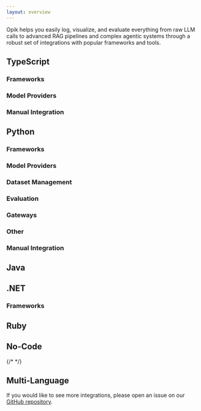 ```yaml
---
layout: overview
---
```


Opik helps you easily log, visualize, and evaluate everything from raw LLM calls to advanced RAG pipelines and complex agentic systems through a robust set of integrations with popular frameworks and tools.

## <Icon icon="fa-brands fa-js" /> TypeScript

### Frameworks

<CardGroup cols={3}>
  <Card title="BeeAI" href="/docs/opik/integrations/beeai-typescript" />
  <Card title="LangChain" href="/docs/opik/integrations/langchainjs" />
  <Card title="Mastra" href="/docs/opik/integrations/mastra" />
  <Card title="Vercel AI SDK" href="/docs/opik/integrations/vercel-ai-sdk" />
</CardGroup>

### Model Providers

<CardGroup cols={3}>
  <Card
    title="Cloudflare Workers AI"
    href="/docs/opik/integrations/cloudflare-workers-ai"
  />
  <Card title="Gemini" href="/docs/opik/integrations/gemini-typescript" />
  <Card title="OpenAI" href="/docs/opik/integrations/openai-typescript" />
</CardGroup>

### Manual Integration

<CardGroup cols={3}>
  <Card title="TypeScript SDK" href="/docs/opik/reference/typescript-sdk" />
</CardGroup>

## <Icon icon="fa-brands fa-python" /> Python

### Frameworks

<CardGroup cols={3}>
  <Card title="AG2" href="/docs/opik/integrations/ag2" />
  <Card title="Agno" href="/docs/opik/integrations/agno" />
  <Card title="BeeAI" href="/docs/opik/integrations/beeai" />
  <Card title="Autogen" href="/docs/opik/integrations/autogen" />
  <Card title="CrewAI" href="/docs/opik/integrations/crewai" />
  <Card title="DSPy" href="/docs/opik/integrations/dspy" />
  <Card
    title="Google Agent Development Kit"
    href="/docs/opik/integrations/adk"
  />
  <Card title="Haystack" href="/docs/opik/integrations/haystack" />
  <Card title="Instructor" href="/docs/opik/integrations/instructor" />
  <Card title="LangChain" href="/docs/opik/integrations/langchain" />
  <Card title="LangGraph" href="/docs/opik/integrations/langgraph" />
  <Card title="LiveKit Agents" href="/docs/opik/integrations/livekit" />
  <Card title="Llama Index" href="/docs/opik/integrations/llama_index" />
  <Card
    title="Microsoft Agent Framework"
    href="/docs/opik/integrations/microsoft-agent-framework"
  />
  <Card title="OpenAI Agents" href="/docs/opik/integrations/openai_agents" />
  <Card title="Pipecat" href="/docs/opik/integrations/pipecat" />
  <Card title="Pydantic AI" href="/docs/opik/integrations/pydantic-ai" />
  <Card
    title="Semantic Kernel"
    href="/docs/opik/integrations/semantic-kernel"
  />
  <Card title="Smolagents" href="/docs/opik/integrations/smolagents" />
  <Card title="Strands Agents" href="/docs/opik/integrations/strands-agents" />
  <Card title="VoltAgent" href="/docs/opik/integrations/voltagent" />
</CardGroup>

### Model Providers

<CardGroup cols={3}>
  <Card title="Anthropic" href="/docs/opik/integrations/anthropic" />
  <Card title="Bedrock" href="/docs/opik/integrations/bedrock" />
  <Card title="BytePlus" href="/docs/opik/integrations/byteplus" />
  <Card title="Cohere" href="/docs/opik/integrations/cohere" />
  <Card title="DeepSeek" href="/docs/opik/integrations/deepseek" />
  <Card title="Fireworks AI" href="/docs/opik/integrations/fireworks-ai" />
  <Card title="Gemini" href="/docs/opik/integrations/gemini" />
  <Card title="Groq" href="/docs/opik/integrations/groq" />
  <Card title="Mistral AI" href="/docs/opik/integrations/mistral" />
  <Card title="Novita AI" href="/docs/opik/integrations/novita-ai" />
  <Card title="Ollama" href="/docs/opik/integrations/ollama" />
  <Card title="OpenAI" href="/docs/opik/integrations/openai" />
  <Card title="Predibase" href="/docs/opik/integrations/predibase" />
  <Card title="Together AI" href="/docs/opik/integrations/together-ai" />
  <Card title="WatsonX" href="/docs/opik/integrations/watsonx" />
  <Card title="xAI Grok" href="/docs/opik/integrations/xai-grok" />
</CardGroup>

### Dataset Management

<CardGroup cols={3}>
  <Card title="Gretel" href="/docs/opik/integrations/gretel" />
  <Card
    title="Hugging Face Datasets"
    href="/docs/opik/integrations/huggingface-datasets"
  />
</CardGroup>

### Evaluation

<CardGroup cols={3}>
  <Card title="Ragas" href="/docs/opik/integrations/ragas" />
</CardGroup>

### Gateways

<CardGroup cols={3}>
  <Card title="AISuite" href="/docs/opik/integrations/aisuite" />
  <Card title="LiteLLM" href="/docs/opik/integrations/litellm" />
  <Card title="OpenRouter" href="/docs/opik/integrations/openrouter" />
</CardGroup>

### Other

<CardGroup cols={3}>
  <Card title="Guardrails AI" href="/docs/opik/integrations/guardrails-ai" />
</CardGroup>

### Manual Integration

<CardGroup cols={3}>
  <Card
    title="Python SDK"
    href="/docs/opik/python-sdk-reference/"
  />
  <Card
    title="OpenTelemetry Python SDK"
    href="/docs/opik/integrations/opentelemetry-python-sdk"
  />
</CardGroup>

## <Icon icon="fa-brands fa-java" /> Java

<CardGroup cols={3}>
  <Card title="Spring AI" href="/docs/opik/integrations/spring-ai" />
</CardGroup>

## <Icon icon="fa-solid fa-code" /> .NET

### Frameworks

<CardGroup cols={3}>
  <Card
    title="Microsoft Agent Framework"
    href="/docs/opik/integrations/microsoft-agent-framework-dotnet"
  />
</CardGroup>

## <Icon icon="fa-solid fa-gem" /> Ruby

<CardGroup cols={3}>
  <Card
    title="OpenTelemetry Ruby SDK"
    href="/docs/opik/integrations/opentelemetry-ruby-sdk"
  />
</CardGroup>

## <Icon icon="fa-solid fa-wand-magic-sparkles" /> No-Code

<CardGroup cols={3}>
  <Card title="Cursor" href="/docs/opik/integrations/cursor" />
  <Card title="Dify" href="/docs/opik/integrations/dify" />
  <Card title="Flowise" href="/docs/opik/integrations/flowise" />
  <Card title="Langflow" href="/docs/opik/integrations/langflow" />
  {/* <Card title="OpenWebUI" href="/docs/opik/integrations/openwebui" /> */}
</CardGroup>

## <Icon icon="fa-solid fa-globe" /> Multi-Language

<CardGroup cols={3}>
  <Card title="OpenTelemetry" href="/docs/opik/integrations/opentelemetry" />
</CardGroup>

If you would like to see more integrations, please open an issue on our [GitHub repository](https://github.com/comet-ml/opik/issues/new/choose).
